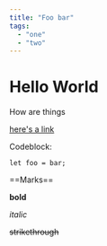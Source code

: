 ```yaml
---
title: "Foo bar"
tags:
  - "one"
  - "two"
---
```


# Hello World

How are things

[here's a link](https://matthamlin.me)

Codeblock:

```tsx
let foo = bar;
```

==Marks==

**bold**

_italic_

~~strikethrough~~